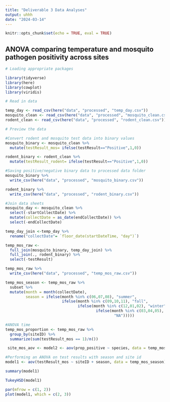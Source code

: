 ```yaml
---
title: "Deliverable 3 Data Analyses"
output: uhhh
date: "2024-03-14"
---
```

```r
knitr::opts_chunk$set(echo = TRUE, eval = TRUE)
```

## ANOVA comparing temperature and mosquito pathogen positivity across sites

```r
# Loading appropriate packages

library(tidyverse)
library(here)
library(cowplot)
library(viridis)
```

```r
# Read in data

temp_day <- read_csv(here("data", "processed", "temp_day.csv"))
mosquito_clean <- read_csv(here("data", "processed", "mosquito_clean.csv"))
rodent_clean <- read_csv(here("data", "processed", "rodent_clean.csv"))

# Preview the data
```

```r
#Convert rodent and mosquito test data into binary values
mosquito_binary <- mosquito_clean %>% 
  mutate(testResult_mos= ifelse(testResult=="Positive",1,0))

rodent_binary <- rodent_clean %>% 
  mutate(testResult_rodent= ifelse(testResult=="Positive",1,0))
```

```r
#Saving positive/negative binary data to processed data folder
mosquito_binary %>% 
  write_csv(here("data", "processed", "mosquito_binary.csv"))

rodent_binary %>% 
  write_csv(here("data", "processed", "rodent_binary.csv"))
```

```r
#Join data sheets
mosquito_day <- mosquito_clean %>% 
  select(-startCollectDate) %>% 
  mutate(collectDate = as_date(endCollectDate)) %>% 
  select(-endCollectDate) 

temp_day_join <-temp_day %>% 
  rename("collectDate"= `floor_date(startDateTime, "day")`)

temp_mos_raw <-
  full_join(mosquito_binary, temp_day_join) %>% 
  full_join(., rodent_binary) %>% 
  select(-testResult)

temp_mos_raw %>% 
  write_csv(here("data", "processed", "temp_mos_raw.csv"))

temp_mos_season <- temp_mos_raw %>% 
  subset %>% 
  mutate(month = month(collectDate),
         season = ifelse(month %in% c(06,07,08), "summer",
                         ifelse(month %in% c(09,10,11), "fall",
                                ifelse(month %in% c(12,01,02), "winter",
                                        ifelse(month %in% c(03,04,05), "spring",
                                                "NA")))))

```

```r
#ANOVA time 
temp_mos_proportion <- temp_mos_raw %>%
  group_by(siteID) %>% 
  summarize(sum(testResult_mos == 1)/n())

 site_mos_aov <- model2 <- aov(prop_positive ~ species, data = temp_mos_proportion)

```

```r
#Performing an ANOVA on test results with season and site id
model1 <- aov(testResult_mos ~ siteID + season, data = temp_mos_season)

summary(model1)

TukeyHSD(model1)

par(mfrow = c(1, 2))
plot(model1, which = c(2, 3))
```

